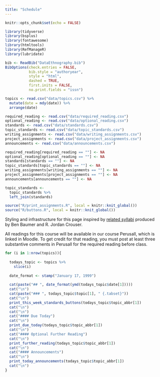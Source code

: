 ```yaml
---
title: "Schedule"
---
```


```r
knitr::opts_chunk$set(echo = FALSE)
```

```r
library(tidyverse)
library(bsplus)
library(fontawesome)
library(htmltools)
library(RefManageR)
library(lubridate)

bib <- ReadBib("DataEthnography.bib")
BibOptions(check.entries = FALSE, 
           bib.style = "authoryear", 
           style = "html",
           dashed = TRUE,
           first.inits = FALSE, 
           no.print.fields = "issn")

topics <- read.csv("data/topics.csv") %>%
  mutate(date = mdy(date)) %>%
  arrange(date)

required_reading <- read.csv("data/required_reading.csv")
optional_reading <- read.csv("data/optional_reading.csv")
standards <- read.csv("data/standards.csv")
topic_standards <- read.csv("data/topic_standards.csv")
writing_assignments <- read.csv("data/writing_assignments.csv")
project_assignments <- read.csv("data/project_assignments.csv")
announcements <- read.csv("data/announcements.csv")

required_reading[required_reading == ""] <- NA
optional_reading[optional_reading == ""] <- NA
standards[standards == ""] <- NA
topic_standards[topic_standards == ""] <- NA
writing_assignments[writing_assignments == ""] <- NA
project_assignments[project_assignments == ""] <- NA
announcements[announcements == ""] <- NA

topic_standards <- 
  topic_standards %>%
  left_join(standards)
```

```r
source("R/print_assignments.R", local = knitr::knit_global())
source("R/buttons.R", local = knitr::knit_global())
```

<div class="alert alert-dismissible alert-info">
  Styling and infrastructure for this page inspired by <a class="white-link" rel="license" href="https://beanumber.github.io/sds192/schedule.html">related syllabi</a> produced by Ben Baumer and R. Jordan Crouser.
</div>

<div class="alert alert-dismissible alert-warning">
  All readings for this course will be available in our course Perusall, which is linked in Moodle. To get credit for that reading, you must post at least three substantive comments in Perusall for the required reading before class. 
</div>

```r
for (i in 1:nrow(topics)){
  
  todays_topic <- topics %>%
    slice(i)
  
  date_format <- stamp("January 17, 1999")
  
  cat(paste("## ", date_format(ymd(todays_topic$date[1]))))
  cat("\n")
  cat(paste("### ", todays_topic$topic[1], " {.tabset}"))
  cat("\n")
  print_this_week_standards_buttons(todays_topic$topic_abbr[1])
  cat("\n")
  cat("\n")
  cat("#### Due Today")
  cat("\n")
  print_due_today(todays_topic$topic_abbr[1])
  cat("\n")
  cat("#### Optional Further Reading")
  cat("\n")
  print_further_reading(todays_topic$topic_abbr[1])
  cat("\n")
  cat("#### Announcements")
  cat("\n")
  print_today_announcements(todays_topic$topic_abbr[1])
  cat("\n")
}
```



